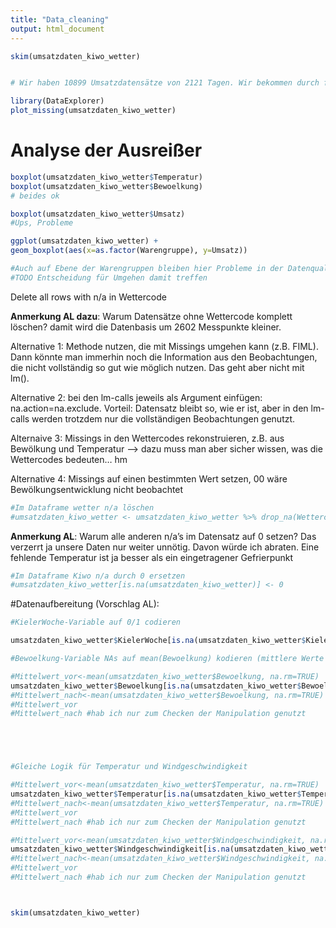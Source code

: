 ```yaml
---
title: "Data_cleaning"
output: html_document
---
```

```r

skim(umsatzdaten_kiwo_wetter)


# Wir haben 10899 Umsatzdatensätze von 2121 Tagen. Wir bekommen durch fehlende Wetterdaten (besonders: 669 fehlende Wettercodes) insgesamt 2602 Datensätze ohne Wettercode--> Wenn wir also alle Datensätze fallen lassen, die hier fehlende Daten haben, reduzieren wir die Datenbasis erheblich

library(DataExplorer)
plot_missing(umsatzdaten_kiwo_wetter)

```

# Analyse der Ausreißer

```r
boxplot(umsatzdaten_kiwo_wetter$Temperatur)
boxplot(umsatzdaten_kiwo_wetter$Bewoelkung)
# beides ok

boxplot(umsatzdaten_kiwo_wetter$Umsatz)
#Ups, Probleme

ggplot(umsatzdaten_kiwo_wetter) + 
geom_boxplot(aes(x=as.factor(Warengruppe), y=Umsatz))

#Auch auf Ebene der Warengruppen bleiben hier Probleme in der Datenqualität beim Umsatz 
#TODO Entscheidung für Umgehen damit treffen

```






Delete all rows with n/a in Wettercode

**Anmerkung AL dazu**: Warum Datensätze ohne Wettercode komplett löschen? damit wird die Datenbasis um 2602 Messpunkte kleiner.

Alternative 1: Methode nutzen, die mit Missings umgehen kann (z.B. FIML). Dann könnte man immerhin noch die Information aus den Beobachtungen, die nicht vollständig so gut wie möglich nutzen. Das geht aber nicht mit lm().

Alternative 2: bei den lm-calls jeweils als Argument einfügen: na.action=na.exclude. Vorteil: Datensatz bleibt so, wie er ist, aber in den lm-calls werden trotzdem nur die vollständigen Beobachtungen genutzt.

Alternaive 3: Missings in den Wettercodes rekonstruieren, z.B. aus Bewölkung und Temperatur --> dazu muss man aber sicher wissen, was die Wettercodes bedeuten... hm

Alternative 4: Missings auf einen bestimmten Wert setzen, 00 wäre Bewölkungsentwicklung nicht beobachtet


```r
#Im Dataframe wetter n/a löschen
#umsatzdaten_kiwo_wetter <- umsatzdaten_kiwo_wetter %>% drop_na(Wettercode) #AL: wegen Anmerkung oben auskommentiert
```


**Anmerkung AL**: Warum alle anderen n/a's im Datensatz auf 0 setzen? Das verzerrt ja unsere Daten nur weiter unnötig. Davon würde ich abraten. Eine fehlende Temperatur ist ja besser als ein eingetragener Gefrierpunkt

```r
#Im Dataframe Kiwo n/a durch 0 ersetzen
#umsatzdaten_kiwo_wetter[is.na(umsatzdaten_kiwo_wetter)] <- 0
```



#Datenaufbereitung (Vorschlag AL):

```r
#KielerWoche-Variable auf 0/1 codieren

umsatzdaten_kiwo_wetter$KielerWoche[is.na(umsatzdaten_kiwo_wetter$KielerWoche)] <- 0

#Bewoelkung-Variable NAs auf mean(Bewoelkung) kodieren (mittlere Werte im Datensatz), denn: es sind nur 10 Datensätze, die das betrifft und in diesen Fällen gibt es keinen klaren Temperaturtrend

#Mittelwert_vor<-mean(umsatzdaten_kiwo_wetter$Bewoelkung, na.rm=TRUE)
umsatzdaten_kiwo_wetter$Bewoelkung[is.na(umsatzdaten_kiwo_wetter$Bewoelkung)] <- mean(umsatzdaten_kiwo_wetter$Bewoelkung, na.rm=TRUE)
#Mittelwert_nach<-mean(umsatzdaten_kiwo_wetter$Bewoelkung, na.rm=TRUE)
#Mittelwert_vor
#Mittelwert_nach #hab ich nur zum Checken der Manipulation genutzt





#Gleiche Logik für Temperatur und Windgeschwindigkeit

#Mittelwert_vor<-mean(umsatzdaten_kiwo_wetter$Temperatur, na.rm=TRUE)
umsatzdaten_kiwo_wetter$Temperatur[is.na(umsatzdaten_kiwo_wetter$Temperatur)] <- mean(umsatzdaten_kiwo_wetter$Temperatur, na.rm=TRUE)
#Mittelwert_nach<-mean(umsatzdaten_kiwo_wetter$Temperatur, na.rm=TRUE)
#Mittelwert_vor
#Mittelwert_nach #hab ich nur zum Checken der Manipulation genutzt

#Mittelwert_vor<-mean(umsatzdaten_kiwo_wetter$Windgeschwindigkeit, na.rm=TRUE)
umsatzdaten_kiwo_wetter$Windgeschwindigkeit[is.na(umsatzdaten_kiwo_wetter$Windgeschwindigkeit)] <- mean(umsatzdaten_kiwo_wetter$Windgeschwindigkeit, na.rm=TRUE)
#Mittelwert_nach<-mean(umsatzdaten_kiwo_wetter$Windgeschwindigkeit, na.rm=TRUE)
#Mittelwert_vor
#Mittelwert_nach #hab ich nur zum Checken der Manipulation genutzt



skim(umsatzdaten_kiwo_wetter)



```


